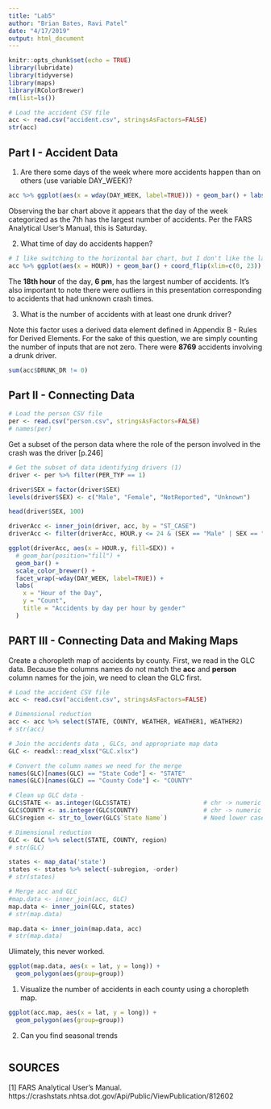 ```yaml
---
title: "Lab5"
author: "Brian Bates, Ravi Patel"
date: "4/17/2019"
output: html_document
---
```


```r
knitr::opts_chunk$set(echo = TRUE)
library(lubridate)
library(tidyverse)
library(maps)
library(RColorBrewer)
rm(list=ls())
```

```r
# Load the accident CSV file
acc <- read.csv("accident.csv", stringsAsFactors=FALSE)
str(acc)
```

## Part I - Accident Data
1) Are there some days of the week where more accidents happen than on others (use variable DAY_WEEK)?
```r
acc %>% ggplot(aes(x = wday(DAY_WEEK, label=TRUE))) + geom_bar() + labs(x = "Day of Week", y = "Number of Accidents")
```

Observing the bar chart above it appears that the day of the week categorized as the 7th has the largest number of accidents.  Per the FARS Analytical User's Manual, this is Saturday.

2) What time of day do accidents happen?
```r
# I like switching to the horizontal bar chart, but I don't like the lack of labels
acc %>% ggplot(aes(x = HOUR)) + geom_bar() + coord_flip(xlim=c(0, 23)) + labs(x = "Hour of Day", y = "Number of Accidents")
```

The **18th hour** of the day, **6 pm**, has the largest number of accidents.  It's also important to note there were outliers in this presentation corresponding to accidents that had unknown crash times.

3) What is the number of accidents with at least one drunk driver?

Note this factor uses a derived data element defined in Appendix B - Rules for Derived Elements.  For the sake of this question, we are simply counting the number of inputs that are not zero.  There were **8769** accidents involving a drunk driver.
```r
sum(acc$DRUNK_DR != 0)
```

## Part II - Connecting Data

```r
# Load the person CSV file
per <- read.csv("person.csv", stringsAsFactors=FALSE)
# names(per)
```

Get a subset of the person data where the role of the person involved in the crash was the driver [p.246]

```r
# Get the subset of data identifying drivers (1)
driver <- per %>% filter(PER_TYP == 1)

driver$SEX = factor(driver$SEX)
levels(driver$SEX) <- c("Male", "Female", "NotReported", "Unknown")

head(driver$SEX, 100)

driverAcc <- inner_join(driver, acc, by = "ST_CASE")
driverAcc <- filter(driverAcc, HOUR.y <= 24 & (SEX == "Male" | SEX == "Female"))

ggplot(driverAcc, aes(x = HOUR.y, fill=SEX)) +
  # geom_bar(position="fill") + 
  geom_bar() +
  scale_color_brewer() +
  facet_wrap(~wday(DAY_WEEK, label=TRUE)) +
  labs(
    x = "Hour of the Day",
    y = "Count",
    title = "Accidents by day per hour by gender"
  )

```

## PART III - Connecting Data and Making Maps

Create a choropleth map of accidents by county.  First, we read in the GLC data.  Because the columns names do not match the **acc** and **person** column names for the join, we need to clean the GLC first.

```r
# Load the accident CSV file
acc <- read.csv("accident.csv", stringsAsFactors=FALSE)

# Dimensional reduction
acc <- acc %>% select(STATE, COUNTY, WEATHER, WEATHER1, WEATHER2)
# str(acc)

# Join the accidents data , GLCs, and appropriate map data
GLC <- readxl::read_xlsx("GLC.xlsx")

# Convert the column names we need for the merge
names(GLC)[names(GLC) == "State Code"] <- "STATE"
names(GLC)[names(GLC) == "County Code"] <- "COUNTY"

# Clean up GLC data - 
GLC$STATE <- as.integer(GLC$STATE)                    # chr -> numeric
GLC$COUNTY <- as.integer(GLC$COUNTY)                  # chr -> numeric
GLC$region <- str_to_lower(GLC$`State Name`)          # Need lower case state names

# Dimensional reduction
GLC <- GLC %>% select(STATE, COUNTY, region)
# str(GLC)

states <- map_data('state')
states <- states %>% select(-subregion, -order)
# str(states)

# Merge acc and GLC
#map.data <- inner_join(acc, GLC)
map.data <- inner_join(GLC, states)
# str(map.data)

map.data <- inner_join(map.data, acc)
# str(map.data)
```

Ulimately, this never worked.

```r
ggplot(map.data, aes(x = lat, y = long)) + 
  geom_polygon(aes(group=group))
```

1) Visualize the number of accidents in each county using a choropleth map.
```r
ggplot(acc.map, aes(x = lat, y = long)) + 
  geom_polygon(aes(group=group))
```

2) Can you find seasonal trends
```r

```

## SOURCES

[1] FARS Analytical User's Manual.  https://crashstats.nhtsa.dot.gov/Api/Public/ViewPublication/812602